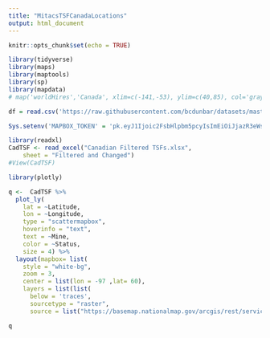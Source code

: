 ```yaml
---
title: "MitacsTSFCanadaLocations"
output: html_document
---
```


```r
knitr::opts_chunk$set(echo = TRUE)
```

```r
library(tidyverse)
library(maps)
library(maptools)
library(sp)
library(mapdata)
# map('worldHires','Canada', xlim=c(-141,-53), ylim=c(40,85), col='gray90', fill=TRUE)

```

```r
df = read.csv('https://raw.githubusercontent.com/bcdunbar/datasets/master/meteorites_subset.csv')
```


```r
Sys.setenv('MAPBOX_TOKEN' = 'pk.eyJ1Ijoic2FsbHlpbm5pcyIsImEiOiJjazR3eWszdnEwN3B6M250aGt3YnM4aW9yIn0.KQelI9-fKQw9FfAkQRo6jA')
```

```r
library(readxl)
CadTSF <- read_excel("Canadian Filtered TSFs.xlsx", 
    sheet = "Filtered and Changed")
#View(CadTSF)
```


```r
library(plotly)

q <-  CadTSF %>%
  plot_ly(
    lat = ~Latitude,
    lon = ~Longitude,
    type = "scattermapbox",
    hoverinfo = "text",
    text = ~Mine,
    color = ~Status, 
    size = 4) %>%
  layout(mapbox= list(
    style = "white-bg",
    zoom = 3,
    center = list(lon = -97 ,lat= 60),
    layers = list(list(
      below = 'traces',
      sourcetype = "raster",
      source = list("https://basemap.nationalmap.gov/arcgis/rest/services/USGSImageryOnly/MapServer/tile/{z}/{y}/{x}")))))

q
```

